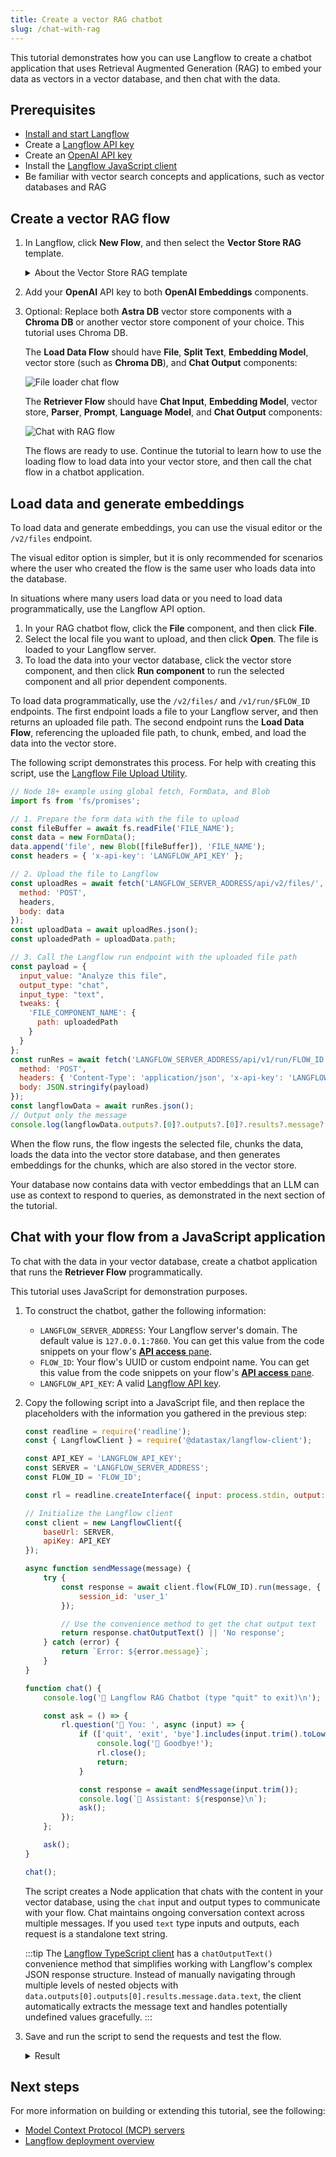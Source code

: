 ```yaml
---
title: Create a vector RAG chatbot
slug: /chat-with-rag
---
```



This tutorial demonstrates how you can use Langflow to create a chatbot application that uses Retrieval Augmented Generation (RAG) to embed your data as vectors in a vector database, and then chat with the data.

## Prerequisites

* [Install and start Langflow](/get-started-installation)
* Create a [Langflow API key](/api-keys-and-authentication)
* Create an [OpenAI API key](https://platform.openai.com/api-keys)
* Install the [Langflow JavaScript client](/typescript-client)
* Be familiar with vector search concepts and applications, such as vector databases and RAG

## Create a vector RAG flow

1. In Langflow, click **New Flow**, and then select the **Vector Store RAG** template.

    <details>
    <summary>About the Vector Store RAG template</summary>

    This template has two flows.

    The **Load Data Flow** populates a vector store with data from a file.
    This data is used to respond to queries submitted to the **Retriever Flow**.

    Specifically, the **Load Data Flow** ingests data from a local file, splits the data into chunks, loads and indexes the data in your vector database, and then computes embeddings for the chunks. The embeddings are also stored with the loaded data. This flow only needs to run when you need to load data into your vector database.

    The **Retriever Flow** receives chat input, generates an embedding for the input, and then uses several components to reconstruct chunks into text and generate a response by comparing the new embedding to the stored embeddings to find similar data.

    </details>

2. Add your **OpenAI** API key to both **OpenAI Embeddings** components.

3. Optional: Replace both **Astra DB** vector store components with a **Chroma DB** or another vector store component of your choice.
This tutorial uses Chroma DB.

    The **Load Data Flow** should have **File**, **Split Text**, **Embedding Model**, vector store (such as **Chroma DB**), and **Chat Output** components:

    ![File loader chat flow](/img/tutorial-chatbot-embed-files.png)

    The **Retriever Flow** should have **Chat Input**, **Embedding Model**, vector store, **Parser**, **Prompt**, **Language Model**, and **Chat Output** components:

    ![Chat with RAG flow](/img/tutorial-chatbot-chat-flow.png)

    The flows are ready to use.
    Continue the tutorial to learn how to use the loading flow to load data into your vector store, and then call the chat flow in a chatbot application.

## Load data and generate embeddings

To load data and generate embeddings, you can use the visual editor or the `/v2/files` endpoint.

The visual editor option is simpler, but it is only recommended for scenarios where the user who created the flow is the same user who loads data into the database.

In situations where many users load data or you need to load data programmatically, use the Langflow API option.

<Tabs>
<TabItem value="visual" label="Visual editor" default>

1. In your RAG chatbot flow, click the **File** component, and then click **File**.
2. Select the local file you want to upload, and then click **Open**.
    The file is loaded to your Langflow server.
3. To load the data into your vector database, click the vector store component, and then click <Icon name="Play" aria-hidden="true" /> **Run component** to run the selected component and all prior dependent components.

</TabItem>
<TabItem value="API" label="Langflow API">

To load data programmatically, use the `/v2/files/` and `/v1/run/$FLOW_ID` endpoints. The first endpoint loads a file to your Langflow server, and then returns an uploaded file path. The second endpoint runs the **Load Data Flow**, referencing the uploaded file path, to chunk, embed, and load the data into the vector store.

The following script demonstrates this process.
For help with creating this script, use the [Langflow File Upload Utility](https://langflow-file-upload-examples.onrender.com/).

```js
// Node 18+ example using global fetch, FormData, and Blob
import fs from 'fs/promises';

// 1. Prepare the form data with the file to upload
const fileBuffer = await fs.readFile('FILE_NAME');
const data = new FormData();
data.append('file', new Blob([fileBuffer]), 'FILE_NAME');
const headers = { 'x-api-key': 'LANGFLOW_API_KEY' };

// 2. Upload the file to Langflow
const uploadRes = await fetch('LANGFLOW_SERVER_ADDRESS/api/v2/files/', {
  method: 'POST',
  headers,
  body: data
});
const uploadData = await uploadRes.json();
const uploadedPath = uploadData.path;

// 3. Call the Langflow run endpoint with the uploaded file path
const payload = {
  input_value: "Analyze this file",
  output_type: "chat",
  input_type: "text",
  tweaks: {
    'FILE_COMPONENT_NAME': {
      path: uploadedPath
    }
  }
};
const runRes = await fetch('LANGFLOW_SERVER_ADDRESS/api/v1/run/FLOW_ID', {
  method: 'POST',
  headers: { 'Content-Type': 'application/json', 'x-api-key': 'LANGFLOW_API_KEY' },
  body: JSON.stringify(payload)
});
const langflowData = await runRes.json();
// Output only the message
console.log(langflowData.outputs?.[0]?.outputs?.[0]?.results?.message?.data?.text);
```

</TabItem>
</Tabs>

When the flow runs, the flow ingests the selected file, chunks the data, loads the data into the vector store database, and then generates embeddings for the chunks, which are also stored in the vector store.

Your database now contains data with vector embeddings that an LLM can use as context to respond to queries, as demonstrated in the next section of the tutorial.

## Chat with your flow from a JavaScript application

To chat with the data in your vector database, create a chatbot application that runs the **Retriever Flow** programmatically.

This tutorial uses JavaScript for demonstration purposes.

1. To construct the chatbot, gather the following information:

    * `LANGFLOW_SERVER_ADDRESS`: Your Langflow server's domain. The default value is `127.0.0.1:7860`. You can get this value from the code snippets on your flow's [**API access** pane](/concepts-publish#api-access).
    * `FLOW_ID`: Your flow's UUID or custom endpoint name. You can get this value from the code snippets on your flow's [**API access** pane](/concepts-publish#api-access).
    * `LANGFLOW_API_KEY`: A valid [Langflow API key](/api-keys-and-authentication).

2. Copy the following script into a JavaScript file, and then replace the placeholders with the information you gathered in the previous step:

    ```js
    const readline = require('readline');
    const { LangflowClient } = require('@datastax/langflow-client');

    const API_KEY = 'LANGFLOW_API_KEY';
    const SERVER = 'LANGFLOW_SERVER_ADDRESS';
    const FLOW_ID = 'FLOW_ID';

    const rl = readline.createInterface({ input: process.stdin, output: process.stdout });

    // Initialize the Langflow client
    const client = new LangflowClient({
        baseUrl: SERVER,
        apiKey: API_KEY
    });

    async function sendMessage(message) {
        try {
            const response = await client.flow(FLOW_ID).run(message, {
                session_id: 'user_1'
            });

            // Use the convenience method to get the chat output text
            return response.chatOutputText() || 'No response';
        } catch (error) {
            return `Error: ${error.message}`;
        }
    }

    function chat() {
        console.log('🤖 Langflow RAG Chatbot (type "quit" to exit)\n');

        const ask = () => {
            rl.question('👤 You: ', async (input) => {
                if (['quit', 'exit', 'bye'].includes(input.trim().toLowerCase())) {
                    console.log('👋 Goodbye!');
                    rl.close();
                    return;
                }

                const response = await sendMessage(input.trim());
                console.log(`🤖 Assistant: ${response}\n`);
                ask();
            });
        };

        ask();
    }

    chat();
    ```

    The script creates a Node application that chats with the content in your vector database, using the `chat` input and output types to communicate with your flow.
    Chat maintains ongoing conversation context across multiple messages. If you used `text` type inputs and outputs, each request is a standalone text string.

    :::tip
    The [Langflow TypeScript client](/typescript-client) has a `chatOutputText()` convenience method that simplifies working with Langflow's complex JSON response structure.
    Instead of manually navigating through multiple levels of nested objects with `data.outputs[0].outputs[0].results.message.data.text`, the client automatically extracts the message text and handles potentially undefined values gracefully.
    :::

3. Save and run the script to send the requests and test the flow.

    <details>
    <summary>Result</summary>

    The following is an example response from this tutorial's flow. Due to the nature of LLMs and variations in your inputs, your response might be different.

    ```
    👤 You: Do you have any documents about engines?
    🤖 Assistant: Yes, the provided text contains several warnings and guidelines related to engine installation, maintenance, and selection. It emphasizes the importance of using the correct engine for specific applications, ensuring all components are in good condition, and following safety precautions to prevent fire or explosion. If you need more specific information or details, please let me know!

    👤 You: It should be about a Briggs and Stratton engine.
    🤖 Assistant: The text provides important safety and installation guidelines for Briggs & Stratton engines. It emphasizes that these engines should not be used on 3-wheel All-Terrain Vehicles (ATVs), motor bikes, aircraft products, or vehicles intended for competitive events, as such uses are not approved by Briggs & Stratton.

    If you have any specific questions about Briggs & Stratton engines or need further information, feel free to ask!
    ```

    </details>

## Next steps

For more information on building or extending this tutorial, see the following:

* [Model Context Protocol (MCP) servers](/mcp-server)
* [Langflow deployment overview](/deployment-overview)